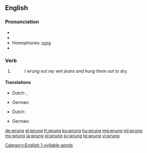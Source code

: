 ==English==

===Pronunciation===
* {{IPA|/ˈrʌŋ/|lang=en}}
* {{audio|En-us-wrung.ogg|Audio (US)|lang=en}}
* Homophones: [[rung]]
* {{rhymes|ʌŋ|lang=en}}
 [[Category:English 1-syllable words]]

===Verb===
{{head|en|verb form}}

# {{en-past of|wring}}
#: ''I wrung out my wet jeans and hung them out to dry.''

====Translations====
{{trans-top|past tense of wring}}
* Dutch: {{t+|nl|wrong}}, {{t+|nl|wrongen}}
{{trans-mid}}
* German: {{t+|de|wrang}}
{{trans-bottom}}

{{trans-top|past participle of wring}}
* Dutch: {{t+|nl|gewrongen}}
{{trans-mid}}
* German: {{t+|de|gewrungen}}
{{trans-bottom}}

[[de:wrung]]
[[el:wrung]]
[[fr:wrung]]
[[ku:wrung]]
[[hu:wrung]]
[[mg:wrung]]
[[ml:wrung]]
[[my:wrung]]
[[ja:wrung]]
[[pl:wrung]]
[[sv:wrung]]
[[te:wrung]]
[[vi:wrung]]